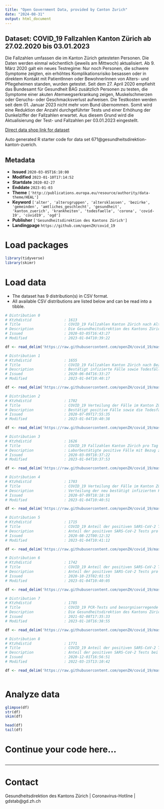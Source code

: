 ```yaml
---
title: "Open Government Data, provided by Canton Zurich"
date: "2024-08-31"
output: html_document
---
```


## Dataset: COVID_19 Fallzahlen Kanton Zürich ab 27.02.2020 bis 03.01.2023

Die Fallzahlen umfassen die im Kanton Zürich getesteten Personen. Die Daten werden einmal wöchentlich (jeweils am Mittwoch) aktualisiert. Ab 9. März 2020 galt ein neues Testregime: Nur noch Personen, die schwere Symptome zeigten, ein erhöhtes Komplikationsrisiko besassen oder in direktem Kontakt mit PatientInnen oder BewohnerInnen von Alters- und Pflegeheimen standen, wurden getestet. Seit dem 27. April 2020 empfiehlt das Bundesamt für Gesundheit BAG zusätzlich Personen zu testen, die Symptome einer akuten Atemwegserkrankung zeigen, Muskelschmerzen oder Geruchs- oder Geschmacksverlust aufweisen. 
Die Testkosten werden seit dem 01. Januar 2023 nicht mehr vom Bund übernommen. Somit wird eine Reduktion der Anzahl durchgeführter Tests und einer Erhöhung der Dunkelziffer der Fallzahlen erwartet. Aus diesem Grund wird die Aktualisierung der Test- und Fallzahlen per 03.01.2023 eingestellt. 

[Direct data shop link for dataset](https://www.zh.ch/de/politik-staat/statistik-daten/datenkatalog.html#/datasets/671@gesundheitsdirektion-kanton-zuerich)

Auto generated R starter code for data set 671@gesundheitsdirektion-kanton-zuerich.

## Metadata

- **Issued** `2020-03-05T16:10:00`
- **Modified** `2023-01-10T17:14:52`
- **Startdate** `2020-02-27`
- **Enddate** `2023-01-03`
- **Theme** `['http://publications.europa.eu/resource/authority/data-theme/HEAL']`
- **Keyword** `['alter', 'altersgruppen', 'altersklassen', 'bezirke', 'gemeinden', 'amtliches_geschlecht', 'gesundheit', 'kanton_zuerich', 'krankheiten', 'todesfaelle', 'corona', 'covid-19', 'covid19', 'ogd']`
- **Publisher** `['Gesundheitsdirektion des Kantons Zürich']`
- **Landingpage** `https://github.com/openZH/covid_19`


# Load packages

```r

library(tidyverse)
library(skimr)

```

# Load data

-   The dataset has 9 distribution(s) in CSV format.
-   All available CSV distributions are listed below and can be read into a tibble.

```r

# Distribution 0
# Ktzhdistid               : 1613
# Title                    : COVID_19 Fallzahlen Kanton Zürich nach Alter und Geschlecht bis 03.01.2023
# Description              : Die Gesundheitsdirektion des Kantons Zürich hat ab dem 27.02.2020 einmal täglich die bestätigt positiven Fälle sowie die Todesfälle mit Angabe des Alters und des Geschlechts veröffentlicht. Ab dem 09.03.2020 galt ein neues Testregime: Nur noch Personen, die schwere Symptome zeigten, ein erhöhtes Komplikationsrisiko besassen oder in direktem Kontakt mit PatientInnen oder BewohnerInnen von Alters- und Pflegeheimen standen, wurden getestet. Ab dem 27.04.2020 empfahl das Bundesamt für Gesundheit BAG zusätzlich auch Personen zu testen, die Symptome einer akuten Atemwegserkrankung zeigen, Muskelschmerzen oder Geruchs- oder Geschmacksverlust aufweisen. Am 08.07.2020 hat die Gesundheitsdirektion des Kantons Zürich die Zeitreihe letztmals aktualisiert; seit 09.07.2020 werden stattdessen einmal wöchentlich alle Fälle pro Kalenderwoche als 10-Jahres-Altersklassen je Geschlecht veröffentlicht (siehe Ressource "COVID_19 Verteilung der Fälle im Kanton Zuerich nach Altersklasse, Geschlecht und Kalenderwoche"). 
# Issued                   : 2020-03-05T16:43:27
# Modified                 : 2023-01-04T10:39:22

df <- read_delim('https://raw.githubusercontent.com/openZH/covid_19/master/fallzahlen_kanton_alter_geschlecht_csv/COVID19_Fallzahlen_Kanton_ZH_alter_geschlecht.csv')

# Distribution 1
# Ktzhdistid               : 1655
# Title                    : COVID_19 Fallzahlen Kanton Zürich nach Bezirk und Kalenderwoche ab 24.02.2020 bis 03.01.2023
# Description              : Bestätigt infizierte Fälle sowie Todesfälle nach Bezirk und Kalenderwoche. Die Daten werden einmal wöchentlich (jeweils am Mittwoch) aktualisiert. Variabeln: 'DistrictId' = Bezirks-ID (BFS-Nummer)*; 'District' = Bezirksname*; 'Population' = Wohnbevölkerung; 'Week' = Kalenderwoche des Befundes ('NewConfCases') / Todesdatums ('NewDeaths'); 'Year' = Jahr des Befundes ('NewConfCases') / Todesdatums ('NewDeaths'); 'NewConfCases' = Neue bestätigte Fälle; 'NewDeaths' = Neue Todesfälle; 'TotalConfCases' = Total der bestätigten Fälle (kumuliert); 'TotalDeaths' = Total der Todesfälle (kumuliert). *Die Fälle werden den Bezirken via Postleitzahl zugeordnet. Eine Minderheit der Postleitzahlen kann nicht eindeutig einem Bezirk zugeordnet werden. Bis zum 26.05.2020 traten 1,3 % der bestätigten Sars-CoV-2 Fälle in Postleitzahlen auf, die in mehreren Bezirken liegen. Postleitzahlgebiete werden daher als Ganzes dem Bezirk zugeordnet, in dem die überwiegende Mehrheit der Bevölkerung lebt. Die Bevölkerungszahl der Bezirke in diesem Datensatz kommt der Kohärenz halber nach dem selben Prinzip zu Stande. Daher weichen die Bevölkerungsdaten der Bezirke in dem Datensatz geringfügig von an anderen Stellen publizierten Zahlen ab. Rund 200 Sars-CoV-2 Fälle können keiner Postleitzahl zugeordnert werden, da bis Anfang April 2020 die Übermittlung des Wohnortes der positiv Getesteten bei Labormeldungen noch nicht zwingend war.
# Issued                   : 2020-06-04T16:33:27
# Modified                 : 2023-01-04T10:40:17

df <- read_delim('https://raw.githubusercontent.com/openZH/covid_19/master/fallzahlen_bezirke/fallzahlen_kanton_ZH_bezirk.csv')

# Distribution 2
# Ktzhdistid               : 1702
# Title                    : COVID_19 Verteilung der Fälle im Kanton Zürich nach Altersklasse, Geschlecht und Kalenderwoche ab 24.02.2020 bis 03.01.2023
# Description              : Bestätigt positive Fälle sowie die Todesfälle pro Kalenderwoche als 10-Jahres-Altersklassen je Geschlecht. Bis 08.07.2020 wurden täglich Einzelfallzahlen mit Alter und Geschlecht veröffentlicht (siehe Ressource "COVID_19 Fallzahlen Kanton Zuerich nach Alter und Geschlecht"). Die Daten werden einmal wöchentlich (jeweils am Mittwoch) aktualisiert. Variabeln: 'AgeYearCat' = 10-Jahres-Altersklasse (0-9 Jahre, 10-19 Jahre, 20-29 Jahre, usw.); 'NewConfCases' = Neue bestätigte Fälle; 'NewDeaths' = Neue Todesfälle.
# Issued                   : 2020-07-09T17:55:35
# Modified                 : 2023-01-04T10:40:38

df <- read_delim('https://raw.githubusercontent.com/openZH/covid_19/master/fallzahlen_kanton_alter_geschlecht_csv/COVID19_Fallzahlen_Kanton_ZH_altersklassen_geschlecht.csv')

# Distribution 3
# Ktzhdistid               : 1626
# Title                    : COVID_19 Fallzahlen Kanton Zürich pro Tag ab 27.02.2020 bis 03.01.2023
# Description              : Laborbestätigte positive Fälle mit Bezug zum Kanton Zürich. Für Variabeln-Definitionen siehe Readme unter "Weitere Informationen". Hinweis: Bei der Variable 'current_quarantined' handelt es sich um die Anzahl Kontaktpersonen, die theoretisch in Quarantäne sein müssten. Personen, die aufgrund eines vollständigen Impfschutzes nicht in Quarantäne müssen, werden nicht subtrahiert. Die Daten werden einmal wöchentlich (jeweils am Mittwoch) aktualisiert.
# Issued                   : 2020-03-09T18:37:22
# Modified                 : 2023-01-04T10:37:53

df <- read_delim('https://raw.githubusercontent.com/openZH/covid_19/master/fallzahlen_kanton_total_csv_v2/COVID19_Fallzahlen_Kanton_ZH_total.csv')

# Distribution 4
# Ktzhdistid               : 1703
# Title                    : COVID_19 Verteilung der Fälle im Kanton Zürich nach Postleitzahl ab 09.07.2020 bis 03.01.2023
# Description              : Verteilung der neu bestätigt infizierten Fälle der jeweils letzten sieben Tage nach Postleitzahl. Postleitzahlen, die auf dem Gebiet des Kantons Zürich weniger als 100 EinwohnerInnen aufweisen, werden aus Gründen des Datenschutzes in der Kategorie 'PLZ_uebrige' zusammengefasst. Bei den Werten handelt es sich nicht um Einzelfallzahlen, sondern um Fallzahlklassen. Variabeln: 'PLZ' = Postleitzahl; 'Population' = EinwohnerInnen mit Hauptwohnsitz; 'NewConfCases_7days' = Neue bestätigte Fälle in den vergangenen sieben Tagen in Kategorien (0-3 Fälle, 4-6 Fälle, 7-9 Fälle, usw.). Die Daten werden einmal wöchentlich (jeweils am Mittwoch) aktualisiert.
# Issued                   : 2020-07-09T18:18:16
# Modified                 : 2023-01-04T10:40:51

df <- read_delim('https://raw.githubusercontent.com/openZH/covid_19/master/fallzahlen_plz/fallzahlen_kanton_ZH_plz.csv')

# Distribution 5
# Ktzhdistid               : 1715
# Title                    : COVID_19 Anteil der positiven SARS-CoV-2 Tests im Kanton Zürich nach Kalenderwoche ab 25.05.2020  bis 03.01.2023
# Description              : Anteil der positiven SARS-CoV-2 Tests pro Kalenderwoche. Variabeln: 'Woche_von' = Beginn der Kalenderwoche (Datum); 'Woche_bis' = Ende der Kalenderwoche (Datum); 'Anzahl_positiv' = Anzahl positiver Tests; 'Anzahl_negativ' = Anzahl negativer Tests; 'Anteil_positiv' = Anteil der positiven Tests an allen Tests. Die Daten werden einmal wöchentlich (jeweils am Mittwoch) aktualisiert.
# Issued                   : 2020-08-22T00:12:32
# Modified                 : 2023-01-04T10:41:12

df <- read_delim('https://raw.githubusercontent.com/openZH/covid_19/master/fallzahlen_kanton_zh/COVID19_Anteil_positiver_Test_pro_KW.csv')

# Distribution 6
# Ktzhdistid               : 1742
# Title                    : COVID_19 Anteil der positiven SARS-CoV-2 Tests im Kanton Zürich nach Altersklasse und Kalenderwoche ab 25.05.2020 bis 03.01.2023
# Description              : Anteil der positiven SARS-CoV-2 Tests pro Kalenderwoche nach Alterskategorien. Variabeln: 'Woche_von' = Beginn der Kalenderwoche (Datum); 'Woche_bis' = Ende der Kalenderwoche (Datum);  'AgeCat'= Alterskategorie; 'Anzahl_positiv' = Anzahl positiver Tests; 'Anzahl_negativ' = Anzahl negativer Tests; 'Anteil_positiv' = Anteil der positiven Tests an allen Tests. Die Daten werden einmal wöchentlich (jeweils am Mittwoch) aktualisiert.
# Issued                   : 2020-10-23T02:01:53
# Modified                 : 2023-01-04T10:40:05

df <- read_delim('https://raw.githubusercontent.com/openZH/covid_19/master/fallzahlen_kanton_zh/COVID19_Anteil_positiver_Test_Alterklassen_pro_KW.csv')

# Distribution 7
# Ktzhdistid               : 1785
# Title                    : COVID_19 PCR-Tests und besorgniserregende Virusmutationen im Kanton Zürich
# Description              : Die Gesundheitsdirektion des Kantons Zürich veröffentlichte ab dem 18.12.2020 bis zum 10.02.2021 wochentags die Anzahl der täglichen positiven PCR-Tests (Spalte: 'new_pcr_pos') und der entdeckten besorgniserregenden Virusmutationen (Spalte: 'new_voc'). Besorgniserregende Virusmutationen ('VOC' = Variant of Concern) lassen sich *nicht* mittels Schnelltests entdecken, jedoch mittels der eingesetzten PCR-Tests. Als besorgniserregend werden Virusmutationen klassifiziert, weil sie u.a. ansteckender als der Wildtyp des Virus sind. Hinweis: Diese Ressource wird ab dem 12.02.2021 nicht weiter aktualisiert, da in der Woche vom 15.02.2021 die Vollständigkeit der Erhebung der verfügbaren Daten analysiert und eine Anpassung des Vorgehens vorgenommen wird, welche VOC getestet werden. Seit dem 19.02.2021 veröffentlicht das BAG wochentags VOC-Daten für alle Kantone ("virusVariants", https://www.covid19.admin.ch/api/data/context).
# Issued                   : 2021-02-08T17:35:33
# Modified                 : 2023-01-10T16:38:55

df <- read_delim('https://raw.githubusercontent.com/openZH/covid_19/master/fallzahlen_kanton_zh/COVID19_VOC_Kanton_ZH.csv')

# Distribution 8
# Ktzhdistid               : 1771
# Title                    : COVID_19 Anteil der positiven SARS-CoV-2 Tests im Kanton Zürich bei Kindern und Jugendlichen nach Altersklasse und Kalenderwoche ab 25.05.2020
# Description              : Anteil der positiven SARS-CoV-2 Tests bei Kindern und Jugendlichen nach Alterskategorien pro Kalenderwoche. Zeitreihe beginnt mit Kalenderwoche 22/2020 (25.-31.05.2020). Die Daten werden einmal wöchentlich (jeweils am Mittwoch) aktualisiert. Variabeln: 'Woche_von' = Beginn der Kalenderwoche (Datum); 'Woche_bis' = Ende der Kalenderwoche (Datum);  'AgeCat'= Alterskategorie (0-3, 4-11, 12-15, 16-19 Jahre); 'Anzahl_positiv' = Anzahl positiver Tests; 'Anzahl_negativ' = Anzahl negativer Tests; 'Anteil_positiv' = Anteil der positiven Tests an allen Tests.
# Issued                   : 2020-12-01T16:56:51
# Modified                 : 2022-03-15T13:10:42

df <- read_delim('https://raw.githubusercontent.com/openZH/covid_19/master/fallzahlen_kanton_zh/COVID19_Anteil_positiver_Test_Kinder_Jugendliche_pro_KW.csv')



```

# Analyze data

```r

glimpse(df)
str(df)
skim(df)

head(df)
tail(df)

```

# Continue your code here...

```r

```

------------------------------------------------------------------------

# Contact

Gesundheitsdirektion des Kantons Zürich | Coronavirus-Hotline | gdstab@gd.zh.ch
